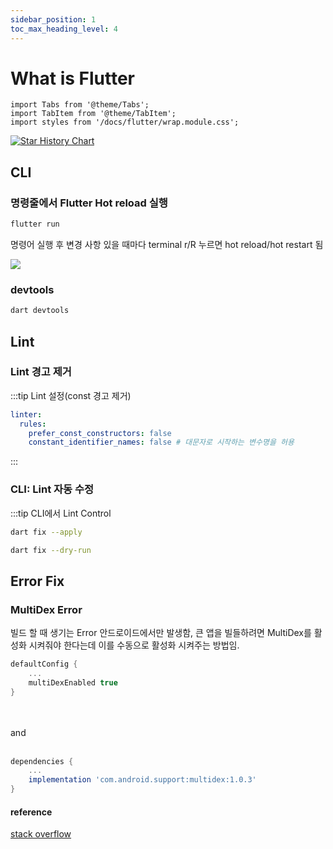 ```yaml
---
sidebar_position: 1
toc_max_heading_level: 4
---
```


# What is Flutter

```mdx-code-block
import Tabs from '@theme/Tabs';
import TabItem from '@theme/TabItem';
import styles from '/docs/flutter/wrap.module.css';
```

[![Star History Chart](https://api.star-history.com/svg?repos=flutter/flutter,facebook/react-native&type=Date)](https://star-history.com/#flutter/flutter&facebook/react-native&Date)

## CLI 
### 명령줄에서 Flutter Hot reload 실행

<div className={styles.wrappingBlock}>

```bash
flutter run
```
명령어 실행 후 변경 사항 있을 때마다 terminal r/R 누르면 hot reload/hot restart 됨

</div>
<div className={styles.wrappingBlock} style={{textAlign: "center"}}>
<img src={require("./index-img/flutter-run-in-cli.png").default}/>
</div>

### devtools

```bash
dart devtools
```


## Lint
### Lint 경고 제거
:::tip Lint 설정(const 경고 제거)
```yaml title="analysis_options.yaml"
linter:
  rules:
    prefer_const_constructors: false
    constant_identifier_names: false # 대문자로 시작하는 변수명을 허용
```
:::

### CLI: Lint 자동 수정
:::tip CLI에서 Lint Control
<Tabs>
  <TabItem value="Lint 자동 수정">

```bash
dart fix --apply
```

  </TabItem>
  <TabItem value="Lint 수정 필요한 부분 출력">

```bash
dart fix --dry-run
```

  </TabItem>
</Tabs>

## Error Fix
### MultiDex Error
빌드 할 때 생기는 Error 안드로이드에서만 발생함, 큰 앱을 빌들하려면 MultiDex를 활성화 시켜줘야 한다는데 이를 수동으로 활성화 시켜주는 방법임.
```gradle title="/app/build.gradle"
defaultConfig {
    ...
    multiDexEnabled true
}
```

<br></br>and<br></br>

```gradle title="/app/build.gradle"
dependencies {
    ...
    implementation 'com.android.support:multidex:1.0.3'
}
```

#### reference
[stack overflow](https://stackoverflow.com/questions/49886597/multidex-issue-with-flutter)<br></br>